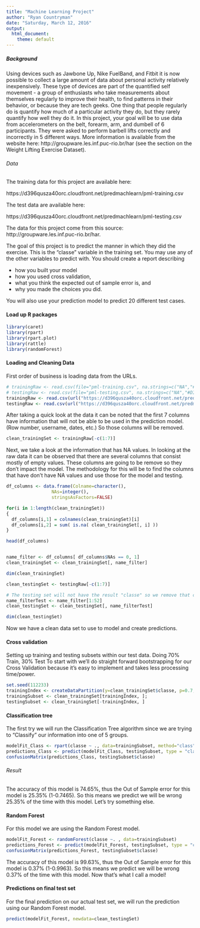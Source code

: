 ```yaml
---
title: "Machine Learning Project"
author: "Ryan Countryman"
date: "Saturday, March 12, 2016"
output: 
  html_document:
    theme: default
---
```


##### Background 
Using devices such as Jawbone Up, Nike FuelBand, and Fitbit it is now possible to collect a large amount of data about personal activity relatively inexpensively. These type of devices are part of the quantified self movement - a group of enthusiasts who take measurements about themselves regularly to improve their health, to find patterns in their behavior, or because they are tech geeks. One thing that people regularly do is quantify how much of a particular activity they do, but they rarely quantify how well they do it. In this project, your goal will be to use data from accelerometers on the belt, forearm, arm, and dumbell of 6 participants. They were asked to perform barbell lifts correctly and incorrectly in 5 different ways. More information is available from the website here: http://groupware.les.inf.puc-rio.br/har (see the section on the Weight Lifting Exercise Dataset).

###### Data

The training data for this project are available here:

https://d396qusza40orc.cloudfront.net/predmachlearn/pml-training.csv

The test data are available here:

https://d396qusza40orc.cloudfront.net/predmachlearn/pml-testing.csv


The data for this project come from this source: http://groupware.les.inf.puc-rio.br/har.

The goal of this project is to predict the manner in which they did the exercise. This is the "classe" variable in the training set. You may use any of the other variables to predict with. You should create a report describing 

* how you built your model
* how you used cross validation, 
* what you think the expected out of sample error is, and 
* why you made the choices you did. 

You will also use your prediction model to predict 20 different test cases.

#### Load up R packages
```r
library(caret)
library(rpart)
library(rpart.plot)
library(rattle)
library(randomForest)

```

#### Loading and Cleaning Data
First order of business is loading data from the URLs.
```r
# trainingRaw <- read.csv(file="pml-training.csv", na.strings=c("NA","#DIV/0!",""))
# testingRaw <- read.csv(file="pml-testing.csv", na.strings=c("NA","#DIV/0!",""))
trainingRaw <- read.csv(url("https://d396qusza40orc.cloudfront.net/predmachlearn/pml-training.csv"), na.strings=c("NA","#DIV/0!",""))
testingRaw <- read.csv(url("https://d396qusza40orc.cloudfront.net/predmachlearn/pml-testing.csv"), na.strings=c("NA","#DIV/0!",""))
```


After taking a quick look at the data it can be noted that the first 7 columns have information that will not be able to be used in the prediction model.  (Row number, username, dates, etc.)  So those columns will be removed.
```r
clean_trainingSet <- trainingRaw[-c(1:7)]
```

Next, we take a look at the information that has NA values.  In looking at the raw data it can be observed that there are several columns that consist mostly of empty values.  These columns are going to be remove so they don't impact the model.  The methodology for this will be to find the columns that have don't have NA values and use those for the model and testing.
```r
df_columns <- data.frame(Colname=character(),
                 NAs=integer(),
                 stringsAsFactors=FALSE)

for(i in 1:length(clean_trainingSet)) 
{ 
  df_columns[i,1] = colnames(clean_trainingSet)[i]
  df_columns[i,2] = sum( is.na( clean_trainingSet[, i] ))
}

head(df_columns)


name_filter <- df_columns[ df_columns$NAs == 0, 1]
clean_trainingSet <- clean_trainingSet[, name_filter]

dim(clean_trainingSet)

clean_testingSet <- testingRaw[-c(1:7)]

# The testing set will not have the result "classe" so we remove that column
name_filterTest <- name_filter[1:52]
clean_testingSet <- clean_testingSet[, name_filterTest]

dim(clean_testingSet)

```
Now we have a clean data set to use to model and create predictions.


#### Cross validation
Setting up training and testing subsets within our test data. Doing 70% Train, 30% Test
To start with we'll do straight forward bootstrapping for our Cross Validation because it's
easy to implement and takes less processing time/power.  

```r
set.seed(112233)
trainingIndex <- createDataPartition(y=clean_trainingSet$classe, p=0.7, list=FALSE)
trainingSubset <- clean_trainingSet[trainingIndex, ]; 
testingSubset <- clean_trainingSet[-trainingIndex, ]

```

#### Classification tree
The first try we will run the Classification Tree algorithm since we are trying to "Classify" our information into one of 5 groups.

```r
modelFit_Class <- rpart(classe ~ ., data=trainingSubset, method="class")
predictions_Class <- predict(modelFit_Class, testingSubset, type = "class")
confusionMatrix(predictions_Class, testingSubset$classe)

```

###### Result
The accuracy of this model is 74.65%, thus the Out of Sample error for this model is 25.35% (1-0.7465).  So this means we predict we will be wrong 25.35% of the time with this model.  Let's try something else. 

#### Random Forest
For this model we are using the Random Forest model.  

```r
modelFit_Forest <- randomForest(classe ~. , data=trainingSubset) 
predictions_Forest <- predict(modelFit_Forest, testingSubset, type = "class")
confusionMatrix(predictions_Forest, testingSubset$classe)
```
The accuracy of this model is 99.63%, thus the Out of Sample error for this model is 0.37% (1-0.9963).  So this means we predict we will be wrong 0.37% of the time with this model.  Now that's what I call a model!


#### Predictions on final test set
For the final prediction on our actual test set, we will run the prediction using our Random Forest model.
```r

predict(modelFit_Forest, newdata=clean_testingSet)

```
